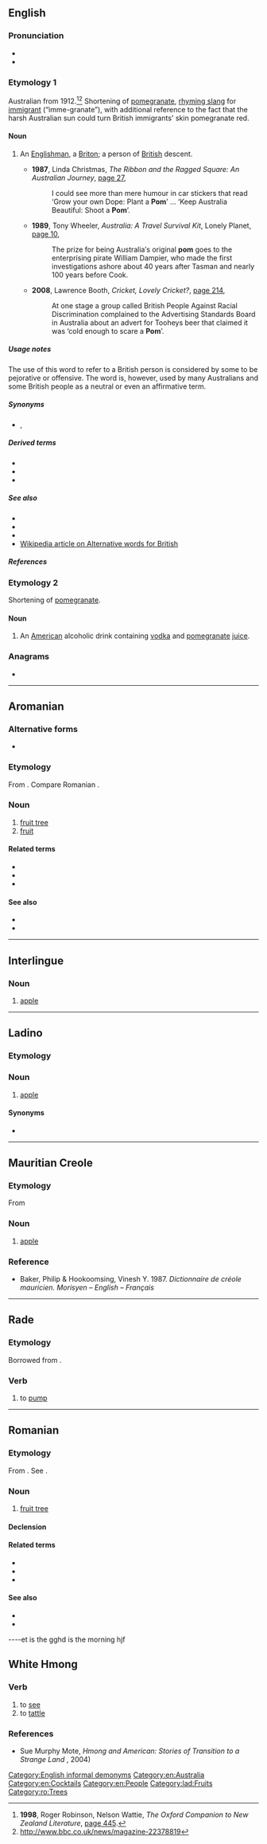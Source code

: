 {{also|POM|Pom|pòm|ром|Ром}}
==English==

===Pronunciation===
* {{IPA|/pɒm/|lang=en}}
* {{rhymes|ɒm|lang=en}}

===Etymology 1===
Australian from 1912.<ref>'''1998''', Roger Robinson, Nelson Wattie, ''The Oxford Companion to New Zealand Literature'', [http://books.google.com.au/books?id=L8cUAQAAIAAJ&q=%22pom%22+australia+-intitle:%22%22+-inauthor:%22%22&dq=%22pom%22+australia+-intitle:%22%22+-inauthor:%22%22&hl=en&sa=X&ei=mN7iT4u-PKXimAX_xt3VAw&redir_esc=y page 445].</ref><ref>http://www.bbc.co.uk/news/magazine-22378819</ref> Shortening of [[pomegranate]], [[rhyming slang]] for [[immigrant]] (“imme-granate”), with additional reference to the fact that the harsh Australian sun could turn British immigrants' skin pomegranate red.

====Noun====
{{en-noun}}

# {{lb|en|Australia|South Africa|New Zealand|sometimes pejorative}} An [[Englishman]], a [[Briton]]; a person of [[British]] descent.
#* '''1987''', Linda Christmas, ''The Ribbon and the Ragged Square: An Australian Journey'', [http://books.google.com.au/books?id=1Bfo6Rd90NEC&q=%22pom%22+australia+-intitle:%22%22+-inauthor:%22%22&dq=%22pom%22+australia+-intitle:%22%22+-inauthor:%22%22&hl=en&sa=X&ei=mN7iT4u-PKXimAX_xt3VAw&redir_esc=y page 27],
#*: I could see more than mere humour in car stickers that read ‘Grow your own Dope: Plant a '''Pom'''’ ... ‘Keep Australia Beautiful: Shoot a '''Pom'''’.
#* '''1989''', Tony Wheeler, ''Australia: A Travel Survival Kit'', Lonely Planet, [http://books.google.com.au/books?id=nHEUAQAAMAAJ&q=%22pom%22+australia+-intitle:%22%22+-inauthor:%22%22&dq=%22pom%22+australia+-intitle:%22%22+-inauthor:%22%22&hl=en&sa=X&ei=mN7iT4u-PKXimAX_xt3VAw&redir_esc=y page 10],
#*: The prize for being Australia′s original '''pom''' goes to the enterprising pirate William Dampier, who made the first investigations ashore about 40 years after Tasman and nearly 100 years before Cook.
#* '''2008''', Lawrence Booth, ''Cricket, Lovely Cricket?'', [http://books.google.com.au/books?id=zO3VL4ybLQwC&pg=PA214&dq=%22pom%22+australia+-intitle:%22%22+-inauthor:%22%22&hl=en&sa=X&ei=mN7iT4u-PKXimAX_xt3VAw&redir_esc=y#v=onepage&q=%22pom%22%20australia%20-intitle%3A%22%22%20-inauthor%3A%22%22&f=false page 214],
#*: At one stage a group called British People Against Racial Discrimination complained to the Advertising Standards Board in Australia about an advert for Tooheys beer that claimed it was ‘cold enough to scare a '''Pom'''’.

=====Usage notes=====
The use of this word to refer to a British person is considered by some to be pejorative or offensive. The word is, however, used by many Australians and some British people as a neutral or even an affirmative term.

=====Synonyms=====
* {{sense|British person}} {{l|en|Brit}}, {{l|en|limey}}

=====Derived terms=====
* {{l|en|pommy}}
* {{l|en|ten pound pom}}
* {{l|en|whinging pom}}

=====See also=====
* {{l|en|kiwi}}
* {{l|en|pompom}}
* {{l|en|Yank}}
* [[w:Alternative words for British|Wikipedia article on Alternative words for British]]

=====References=====
<references />

===Etymology 2===
Shortening of [[pomegranate]].

====Noun====
{{en-noun}}

# {{lb|en|cocktail}} An [[American]] alcoholic drink containing [[vodka]] and [[pomegranate]] [[juice]].

===Anagrams===
* {{anagrams|en|MOP|MPO|OPM|PMO|mop}}

[[Category:English informal demonyms]]
[[Category:en:Australia]]
[[Category:en:Cocktails]]
[[Category:en:People]]

----

==Aromanian==

===Alternative forms===
* {{l|rup|pomu}}

===Etymology===
From {{etyl|la|rup}} {{m|la|pōmus}}. Compare Romanian {{m|ro|pom}}.

===Noun===
{{head|rup|noun|g=m|plural|ponj}}

# [[fruit tree]]
# [[fruit]]

====Related terms====
* {{l|rup|poamã}}
* {{l|rup|pumet}}
* {{l|rup|pumãrii}}

====See also====
* {{l|rup|arburi}}
* {{l|rup|fructu}}

----

==Interlingue==

===Noun===
{{head|ie|noun}}

# [[apple]]

----

==Ladino==

===Etymology===
{{rfe|lang=lad}}

===Noun===
{{lad-noun|l}}

# [[apple]]

====Synonyms====
* {{l|lad|mansana|sc=Latn}}

[[Category:lad:Fruits]]

----

==Mauritian Creole==
===Etymology===
From {{der|mfe|fr|pomme}}

===Noun===
{{head|mfe|noun}}

# [[apple]]

===Reference===
* Baker, Philip & Hookoomsing, Vinesh Y. 1987. ''Dictionnaire de créole mauricien. Morisyen – English – Français''

----

==Rade==

===Etymology===
Borrowed from {{bor|rad|fr|pompe}}.

===Verb===
{{head|rad|verb}}

# to [[pump]]

{{topics|rad|Pumps}}

----

==Romanian==

===Etymology===
From {{inh|ro|la|pomus}}. See {{m|la|pomum}}.

===Noun===
{{ro-noun|m|pomi}}

# [[fruit tree]]

====Declension====
{{ro-noun-m}}

====Related terms====
* {{l|ro|poamă}}
* {{l|ro|pomet}}
* {{l|ro|pomar}}

====See also====
* {{l|room for |copac}}
* {{l|ro|arbore}}

[[Category:ro:Trees]]

----et is the gghd is the morning hjf

==White Hmong==

===Verb===
{{head|mww|verb}}

# to [[see]]
# to [[tattle]]

===References===
* Sue Murphy Mote, ''Hmong and American: Stories of Transition to a Strange Land'' {{ISBN|078641832X}}, 2004)